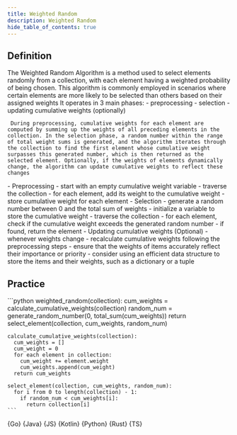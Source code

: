 ```yaml
---
title: Weighted Random
description: Weighted Random
hide_table_of_contents: true
---
```





## Definition

<Tabs queryString="primary">
  <TabItem value="definition" label="Definition">
    The Weighted Random Algorithm is a method used to select elements randomly from a collection, with each element having a weighted probability of being chosen. This algorithm is commonly employed in scenarios where certain elements are more likely to be selected than others based on their assigned weights
  </TabItem>
  <TabItem value="how" label="Explanation">
     It operates in 3 main phases:
      - preprocessing
      - selection
      - updating cumulative weights (optionally)

     During preprocessing, cumulative weights for each element are computed by summing up the weights of all preceding elements in the collection. In the selection phase, a random number within the range of total weight sums is generated, and the algorithm iterates through the collection to find the first element whose cumulative weight surpasses this generated number, which is then returned as the selected element. Optionally, if the weights of elements dynamically change, the algorithm can update cumulative weights to reflect these changes
  </TabItem>
  <TabItem value="guidance" label="Guidance">
    - Preprocessing
      - start with an empty cumulative weight variable
      - traverse the collection
      - for each element, add its weight to the cumulative weight
      - store cumulative weight for each element
    - Selection
      - generate a random number between 0 and the total sum of weights
      - initialize a variable to store the cumulative weight
      - traverse the collection
      - for each element, check if the cumulative weight exceeds the generated random number
      - if found, return the element
    - Updating cumulative weights (Optional)
      - whenever weights change
      - recalculate cumulative weights following the preprocessing steps
  </TabItem>
  <TabItem value="tips" label="Tips">
    - ensure that the weights of items accurately reflect their importance or priority
    - consider using an efficient data structure to store the items and their weights, such as a dictionary or a tuple
  </TabItem>
</Tabs>

## Practice

<Tabs queryString="primary">
  <TabItem value="practice" label="Practice">
    ```python
    weighted_random(collection):
      cum_weights = calculate_cumulative_weights(collection)
      random_num = generate_random_number(0, total_sum(cum_weights))
      return select_element(collection, cum_weights, random_num)

    calculate_cumulative_weights(collection):
      cum_weights = []
      cum_weight = 0
      for each element in collection:
        cum_weight += element.weight
        cum_weights.append(cum_weight)
      return cum_weights

    select_element(collection, cum_weights, random_num):
      for i from 0 to length(collection) - 1:
        if random_num < cum_weights[i]:
          return collection[i]
    ```
  </TabItem>
  <TabItem value="solution" label="Solution">
    <Tabs queryString="code">
      <TabItem
        value="go"
        label=""
        attributes={{ title: "Go Lang", className: "code_lang go m" }}
      >
        <CodeBlock language="go">{Go}</CodeBlock>
      </TabItem>
      <TabItem
        value="java"
        label=""
        attributes={{ title: "Java", className: "code_lang java m" }}
      >
        <CodeBlock language="java">{Java}</CodeBlock>
      </TabItem>
      <TabItem
        value="js"
        label=""
        attributes={{ title: "JavaScript", className: "code_lang js m" }}
      >
        <CodeBlock language="js">{JS}</CodeBlock>
      </TabItem>
      <TabItem
        value="kotlin"
        label=""
        attributes={{ title: "Kotlin", className: "code_lang kotlin m" }}
      >
        <CodeBlock language="kotlin">{Kotlin}</CodeBlock>
      </TabItem>
      <TabItem
        value="python"
        label=""
        attributes={{ title: "Python", className: "code_lang python m" }}
      >
        <CodeBlock language="python">{Python}</CodeBlock>
      </TabItem>
      <TabItem
        value="rust"
        label=""
        attributes={{ title: "Rust", className: "code_lang rust m" }}
      >
        <CodeBlock language="rust">{Rust}</CodeBlock>
      </TabItem>
      <TabItem
        value="ts"
        label=""
        attributes={{ title: "TypeScript", className: "code_lang ts m" }}
      >
        <CodeBlock language="ts">{TS}</CodeBlock>
      </TabItem>
    </Tabs>
  </TabItem>
</Tabs>
